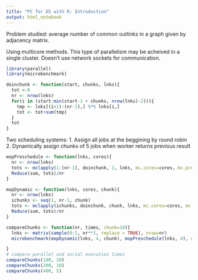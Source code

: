 ```yaml
---
title: "PC for DS with R: Introduction"
output: html_notebook
---
```

Problem studied: average number of common outlinks in a graph given by adjacency matrix.

Using multicore methods. This type of parallelism may be acheived in a single cluster. Doesn't use network sockets for communication.

```r
library(parallel)
library(microbenchmark)

doinchunk <- function(start, chunks, lnks){
  tot <-0
  nr <- nrow(lnks)
  for(i in (start:min(start-1 + chunks, nrow(lnks)-2))){
    tmp <- lnks[(i+1):(nr-1),] %*% lnks[i,]
    tot <- tot+sum(tmp)
  }
  tot
}
```
Two scheduling systems:
1. Assign all jobs at the beggining by round robin
2. Dynamically assign chunks of 5 jobs when worker returns previous result
```r
mopPreschedule <- function(lnks, cores){
  nr <- nrow(lnks)
  tots <- mclapply(1:(nr-1), doinchunk, 1, lnks, mc.cores=cores, mc.preschedule = T)
  Reduce(sum, tots)/nr
}

mopDynamic <- function(lnks, cores, chunk){
  nr <- nrow(lnks)
  ichunks <- seq(1, nr-1, chunk)
  tots <- mclapply(ichunks, doinchunk, chunk, lnks, mc.cores=cores, mc.preschedule = F)
  Reduce(sum, tots)/nr
}
```

```r
compareChunks <- function(nr, times, chunk=10){
  lnks <- matrix(sample(0:1, nr**2, replace = TRUE), nrow=nr)
  microbenchmark(mopDynamic(lnks, 4, chunk), mopPreschedule(lnks, 4), unit="s", times=times)

}
# compare parallel and serial execution times
compareChunks(100, 20)
compareChunks(200, 10)
compareChunks(400, 5)
```

